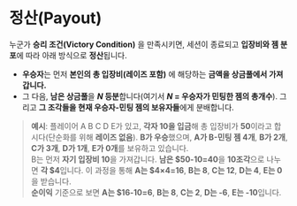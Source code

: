 # 정산(Payout)

누군가 **승리 조건(Victory Condition)** 을 만족시키면, 세션이 종료되고 **입장비와 젬 분포**에 따라 아래 방식으로 **정산**됩니다.

- **우승자**는 먼저 **본인의 총 입장비(레이즈 포함)** 에 해당하는 **금액을 상금풀에서 가져갑니다.**
- 그 다음, **남은 상금풀**을 **$N$ 등분**합니다(여기서 **$N$ = 우승자가 민팅한 젬의 총개수**). 그리고 **그 조각들을 현재 우승자-민팅 젬의 보유자들**에게 분배합니다.

> **예시**: 플레이어 A B C D E가 있고, **각자 10을 입금**해 총 입장비가 **50**이라고 합시다(단순화를 위해 **레이즈 없음**). **B가 우승**했으며, **A가 B-민팅 젬 4개**, **B가 2개**, **C가 3개**, **D가 1개**, **E가 0개**를 보유하고 있습니다.  
> B는 먼저 **자기 입장비 10**을 가져갑니다. **남은 \$50-10=40**을 **10조각**으로 나누면 **각 \$4**입니다. 이 과정을 통해 **A는 \$4×4=16**, **B는 8**, **C는 12**, **D는 4**, **E는 0**을 받습니다.  
> **순이익** 기준으로 보면 **A는 \$16-10=6**, **B는 8**, **C는 2**, **D는 -6**, **E는 -10**입니다.